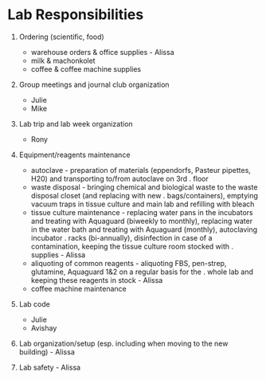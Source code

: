 # Lab Responsibilities {#labResponsibilities}


1. Ordering (scientific, food)
	+ warehouse orders & office supplies - Alissa
	+ milk & machonkolet
	+ coffee & coffee machine supplies

2. Group meetings and journal club organization
	- Julie
	- Mike

3. Lab trip and lab week organization
	- Rony

4. Equipment/reagents maintenance
	+ autoclave - preparation of materials (eppendorfs, Pasteur pipettes, H20) and transporting to/from autoclave on 3rd .  	      floor
	+ waste disposal - bringing chemical and biological waste to the waste disposal closet (and replacing with new .  	 	bags/containers), emptying vacuum traps in tissue culture and main lab and refilling with bleach
	+ tissue culture maintenance - replacing water pans in the incubators and treating with Aquaguard (biweekly to   		monthly), replacing water in the water bath and treating with Aquaguard (monthly), autoclaving incubator . 
	racks (bi-annually), disinfection in case of a contamination, keeping the tissue culture room stocked with .  
	supplies - Alissa
	+ aliquoting of common reagents - aliquoting FBS, pen-strep, glutamine, Aquaguard 1&2 on a regular basis for the .  	    whole lab and keeping these reagents in stock - Alissa
	+ coffee machine maintenance
	
5. Lab code
	- Julie
	- Avishay

6. Lab organization/setup (esp. including when moving to the new building) - Alissa

7. Lab safety - Alissa



